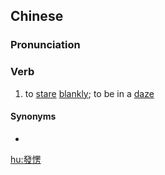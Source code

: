 ==Chinese==
{{zh-forms|s=发愣}}

===Pronunciation===
{{zh-pron
|m=fālèng
|c=faat3 ling6
|cat=v
}}

===Verb===
{{zh-verb}}

# to [[stare]] [[blankly]]; to be in a [[daze]]

====Synonyms====
* {{zh-l|發呆}}

[[hu:發愣]]